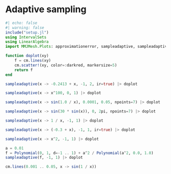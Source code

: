 # Adaptive sampling

```julia
#| echo: false
#| warning: false
include("setup.jl")
using IntervalSets
using LinearAlgebra
import MMJMesh.Plots: approximationerror, sampleadaptive, sampleadaptive
```


```julia
function doplot(xy)
    f = cm.lines(xy)
    cm.scatter!(xy, color=:darkred, markersize=5)
    return f
end
```


```julia
sampleadaptive(x -> -0.2413 + x, -1, 2, ir=true) |> doplot
```


```julia
sampleadaptive(x -> x^100, 0, 1) |> doplot
```


```julia
sampleadaptive(x -> sin(1.0 / x), 0.0001, 0.05, npoints=7) |> doplot
```


```julia
sampleadaptive(x -> sin(30 * sin(x)), 0, 2pi, npoints=7) |> doplot
```


```julia
sampleadaptive(x -> 1 / x, -1, 1) |> doplot
```


```julia
sampleadaptive(x -> (-0.3 + x), -1, 1, ir=true) |> doplot
```


```julia
sampleadaptive(x -> x^2, -1, 1) |> doplot
```


```julia
a = 0.01
f = Polynomial(0, 1, d=-1 .. 1) + a^2 / Polynomial(a^2, 0.0, 1.0)
sampleadaptive(f, -1, 1) |> doplot
```


```julia
cm.lines(0.001 .. 0.05, x -> sin(1 / x))
```